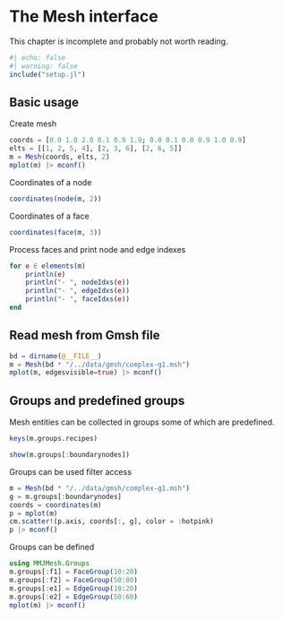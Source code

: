 # The Mesh interface

This chapter is incomplete and probably not worth reading.

```julia
#| echo: false
#| warning: false
include("setup.jl")
```

## Basic usage

Create mesh

```julia
coords = [0.0 1.0 2.0 0.1 0.9 1.9; 0.0 0.1 0.0 0.9 1.0 0.9]
elts = [[1, 2, 5, 4], [2, 3, 6], [2, 6, 5]]
m = Mesh(coords, elts, 2)
mplot(m) |> mconf()
```

Coordinates of a node

```julia
coordinates(node(m, 2))
```

Coordinates of a face

```julia
coordinates(face(m, 3))
```

Process faces and print node and edge indexes

```julia
for e ∈ elements(m)
    println(e)
    println("- ", nodeIdxs(e))
    println("- ", edgeIdxs(e))
    println("- ", faceIdxs(e))
end
```

## Read mesh from Gmsh file

```julia
bd = dirname(@__FILE__)
m = Mesh(bd * "/../data/gmsh/complex-g1.msh")
mplot(m, edgesvisible=true) |> mconf()
```

## Groups and predefined groups

Mesh entities can be collected in groups some of which are predefined.

```julia
keys(m.groups.recipes)
```

```julia
show(m.groups[:boundarynodes])
```

Groups can be used filter access

```julia
m = Mesh(bd * "/../data/gmsh/complex-g1.msh")
g = m.groups[:boundarynodes]
coords = coordinates(m)
p = mplot(m)
cm.scatter!(p.axis, coords[:, g], color = :hotpink)
p |> mconf()
```

Groups can be defined

```julia
using MMJMesh.Groups
m.groups[:f1] = FaceGroup(10:20)
m.groups[:f2] = FaceGroup(50:80)
m.groups[:e1] = EdgeGroup(10:20)
m.groups[:e2] = EdgeGroup(50:60)
mplot(m) |> mconf()
```


